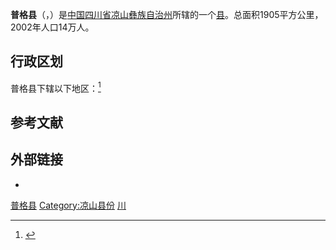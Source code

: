 {{Infobox China County
|Belong = [[四川省|四川省]][[凉山彝族自治州|凉山彝族自治州]]
}}
'''普格县'''（{{lang-ii|'''ꁌꐭꑤ'''}}，{{small|羅馬化：'''Pu Jjyt Xiep'''}}）是[[中国|中国]][[四川省|四川省]][[凉山彝族自治州|凉山彝族自治州]]所辖的一个[[县|县]]。总面积1905平方公里，2002年人口14万人。

== 行政区划 ==
普格县下辖以下地区：<ref>{{PRC admin/ref sgc|51/34/28/000/000}}</ref>

{{PRC admin/children|51/34/28/000/000}}

== 参考文献 ==
{{reflist}}

== 外部链接 ==
* {{Official website|http://www.pgx.gov.cn/|name=普格县人民政府}}

{{Sichuan-stub}}
{{普格县行政区划}}
{{凉山彝族自治州行政区划}}
{{四川行政区划}}
{{国家级贫困县|现}}

[[Category:普格县|]]
[[Category:凉山县份|Category:凉山县份]]
[[Category:原国家级贫困县|川]]